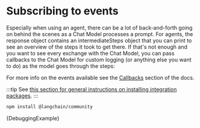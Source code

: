# Subscribing to events


Especially when using an agent, there can be a lot of back-and-forth going on behind the scenes as a Chat Model processes a prompt. For agents, the response object contains an intermediateSteps object that you can print to see an overview of the steps it took to get there. If that's not enough and you want to see every exchange with the Chat Model, you can pass callbacks to the Chat Model for custom logging (or anything else you want to do) as the model goes through the steps:

For more info on the events available see the [Callbacks](/docs/modules/callbacks) section of the docs.

:::tip
See [this section for general instructions on installing integration packages](/docs/get_started/installation#installing-integration-packages).
:::

```bash npm2yarn
npm install @langchain/community
```

<CodeBlock language="typescript">{DebuggingExample}</CodeBlock>
